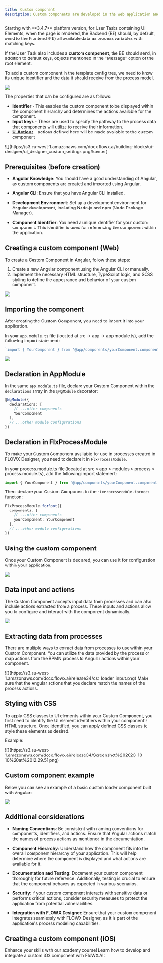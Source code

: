 ```yaml
---
title: Custom component
description: Custom components are developed in the web application and referenced here by component identifier. This will dictate where the component is displayed in the component hierarchy and what actions are available for the component.
---
```


<Warning>
Starting with **3.4.7** platform version, for User Tasks containing UI Elements, when the page is rendered, the Backend (BE) should, by default, send to the Frontend (FE) all available data as process variables with matching keys.

If the User Task also includes a **custom component**, the BE should send, in addition to default keys, objects mentioned in the "Message" option of the root element.
</Warning>

To add a custom component in the template config tree, we need to know its unique identifier and the data it should receive from the process model.

![](https://s3.eu-west-1.amazonaws.com/docx.flowx.ai/building-blocks/ui-designer/ui_designer_custom.png)

The properties that can be configured are as follows:

* **Identifier** - This enables the custom component to be displayed within the component hierarchy and determines the actions available for the component.
* **Input keys** - These are used to specify the pathway to the process data that components will utilize to receive their information.
* [**UI Actions**](../../ui-actions) - actions defined here will be made available to the custom component

<Frame>
![](https://s3.eu-west-1.amazonaws.com/docx.flowx.ai/building-blocks/ui-designer/ui_designer_custom_settings.png#center)
</Frame>

## Prerequisites (before creation)

* **Angular Knowledge**: You should have a good understanding of Angular, as custom components are created and imported using Angular.

* **Angular CLI**: Ensure that you have Angular CLI installed.

* **Development Environment**: Set up a development environment for Angular development, including Node.js and npm (Node Package Manager).

* **Component Identifier**: You need a unique identifier for your custom component. This identifier is used for referencing the component within the application.

## Creating a custom component (Web)

To create a Custom Component in Angular, follow these steps:

1. Create a new Angular component using the Angular CLI or manually.
2. Implement the necessary HTML structure, TypeScript logic, and SCSS styling to define the appearance and behavior of your custom component.

![](https://s3.eu-west-1.amazonaws.com/docx.flowx.ai/release34/loader_comp.png)

## Importing the component

After creating the Custom Component, you need to import it into your application.

In your `app.module.ts` file (located at src → app → app.module.ts), add the following import statement:

```ts
`import { YourComponent } from '@app/components/yourComponent.component'`
```

![](https://s3.eu-west-1.amazonaws.com/docx.flowx.ai/release34/import_cus.gif)

## Declaration in AppModule

In the same `app.module.ts` file, declare your Custom Component within the `declarations` array in the `@NgModule` decorator:

```ts
@NgModule({
  declarations: [
    // ...other components
    YourComponent
  ],
  // ...other module configurations
})

```

## Declaration in FlxProcessModule

To make your Custom Component available for use in processes created in FLOWX Designer, you need to declare it in `FlxProcessModule`.

In your process.module.ts file (located at src > app > modules > process > process.module.ts), add the following import statement:

```ts
import { YourComponent } from '@app/components/yourComponent.component';
```

Then, declare your Custom Component in the `FlxProcessModule.forRoot` function:

```ts
FlxProcessModule.forRoot({
  components: {
    // ...other components
    yourComponent: YourComponent
  },
  // ...other module configurations
})
```

## Using the custom component

Once your Custom Component is declared, you can use it for configuration within your application. 

![](https://s3.eu-west-1.amazonaws.com/docx.flowx.ai/release34/loader_component.gif)

## Data input and actions

The Custom Component accepts input data from processes and can also include actions extracted from a process. These inputs and actions allow you to configure and interact with the component dynamically.

![](https://s3.eu-west-1.amazonaws.com/docx.flowx.ai/release34/cst_input_data.png)

## Extracting data from processes

There are multiple ways to extract data from processes to use within your Custom Component. You can utilize the data provided by the process or map actions from the BPMN process to Angular actions within your component.

<Frame>
![](https://s3.eu-west-1.amazonaws.com/docx.flowx.ai/release34/cst_loader_input.png)
</Frame>

<Warning>
Make sure that the Angular actions that you declare match the names of the process actions.
</Warning>

## Styling with CSS

To apply CSS classes to UI elements within your Custom Component, you first need to identify the UI element identifiers within your component's HTML structure. Once identified, you can apply defined CSS classes to style these elements as desired.

Example:

<Frame>
![](https://s3.eu-west-1.amazonaws.com/docx.flowx.ai/release34/Screenshot%202023-10-10%20at%2012.29.51.png)
</Frame>

## Custom component example

Below you can see an example of a basic custom loader component built with Angular:

![](https://s3.eu-west-1.amazonaws.com/docx.flowx.ai/release34/2023-10-10%2012.01.58.gif)

## Additional considerations

* **Naming Conventions**: Be consistent with naming conventions for components, identifiers, and actions. Ensure that Angular actions match the names of process actions as mentioned in the documentation.

* **Component Hierarchy**: Understand how the component fits into the overall component hierarchy of your application. This will help determine where the component is displayed and what actions are available for it.

* **Documentation and Testing**: Document your custom component thoroughly for future reference. Additionally, testing is crucial to ensure that the component behaves as expected in various scenarios.

* **Security**: If your custom component interacts with sensitive data or performs critical actions, consider security measures to protect the application from potential vulnerabilities.

* **Integration with FLOWX Designer**: Ensure that your custom component integrates seamlessly with FLOWX Designer, as it is part of the application's process modeling capabilities.


## Creating a custom component (iOS)


Enhance your skills with our academy course! Learn how to develop and integrate a custom iOS component with FloWX.AI:

<Card title ="iOS Custom Component" href="https://academy.flowx.ai/module/ios-custom-component" icon ="school">
</Card>